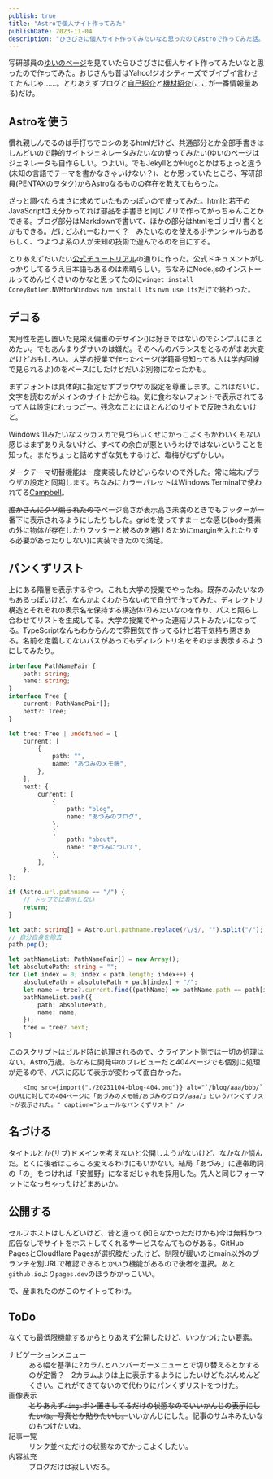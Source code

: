 ```yaml
---
publish: true
title: "Astroで個人サイト作ってみた"
publishDate: 2023-11-04
description: "ひさびさに個人サイト作ってみたいなと思ったのでAstroで作ってみた話。"
---
```


写研部員の[ゆいのページ](https://yuino.dev/)を見ていたらひさびさに個人サイト作ってみたいなと思ったので作ってみた。おじさんも昔はYahoo!ジオシティーズでブイブイ言わせてたんじゃ……。とりあえずブログと[自己紹介](/about/)と[機材紹介](/about/equipment/)(ここが一番情報量ある)だけ。

<OGPCard url="https://azumino.pages.dev/" />
<OGPCard url="https://yuino.dev/" />

## Astroを使う

慣れ親しんでるのは手打ちでコシのあるhtmlだけど、共通部分とか全部手書きはしんどいので静的サイトジェネレータみたいなの使ってみたい(ゆいのページはジェネレータも自作らしい。つよい)。でもJekyllとかHugoとかはちょっと違う(未知の言語でテーマを書かなきゃいけない？)、とか思っていたところ、写研部員(PENTAXのヲタク)から[Astro](https://astro.build)なるものの存在を[教えてもらった](https://twitter.com/konoe_akitoshi/status/1713115971240726838)。

ざっと調べたらまさに求めていたものっぽいので使ってみた。htmlと若干のJavaScriptさえ分かってれば部品を手書きと同じノリで作ってがっちゃんことかできる。ブログ部分はMarkdownで書いて、ほかの部分はhtmlをゴリゴリ書くとかもできる。だけどふれーむわーく？　みたいなのを使えるポテンシャルもあるらしく、つよつよ系の人が未知の技術で遊んでるのを目にする。

とりあえずだいたい[公式チュートリアル](https://docs.astro.build/ja/tutorial/0-introduction/)の通りに作った。公式ドキュメントがしっかりしてるうえ日本語もあるのは素晴らしい。ちなみにNode.jsのインストールってめんどくさいのかなと思ってたのに`winget install CoreyButler.NVMforWindows` `nvm install lts` `nvm use lts`だけで終わった。

<OGPCard url="https://docs.astro.build/ja/tutorial/0-introduction/" />

## デコる

実用性を差し置いた見栄え偏重のデザイン()は好きではないのでシンプルにまとめたい。でもあんまりダサいのは嫌だ。そのへんのバランスをとるのがまあ大変だけどおもしろい。大学の授業で作ったページ(学籍番号知ってる人は学内回線で見られるよ)のをベースにしたけどだいぶ別物になったかも。

まずフォントは具体的に指定せずブラウザの設定を尊重します。これはだいじ。文字を読むのがメインのサイトだからね。気に食わないフォントで表示されてるって人は設定にれっつごー。残念なことにほとんどのサイトで反映されないけど。

Windows 11みたいなスッカスカで見づらいくせにかっこよくもかわいくもない感じはまずありえないけど、すべての余白が悪というわけではないということを知った。まだちょっと詰めすぎな気もするけど、塩梅がむずかしい。

ダークテーマ切替機能は一度実装したけどいらないので外した。常に端末/ブラウザの設定と同期します。ちなみにカラーパレットはWindows Terminalで使われてる[Campbell](https://learn.microsoft.com/ja-jp/windows/terminal/customize-settings/color-schemes#campbell)。

~~誰かさんにクソ煽られたので~~ページ高さが表示高さ未満のときでもフッターが一番下に表示されるようにしたりもした。gridを使ってすまーとな感じ(body要素の外に物体が存在したりフッターと被るのを避けるためにmarginを入れたりする必要があったりしない)に実装できたので満足。

## パンくずリスト

上にある階層を表示するやつ。これも大学の授業でやったね。既存のみたいなのもあるっぽいけど、なんかよくわからないので自分で作ってみた。ディレクトリ構造とそれぞれの表示名を保持する構造体(?)みたいなのを作り、パスと照らし合わせてリストを生成してる。大学の授業でやった連結リストみたいになってる。TypeScriptなんもわからんので雰囲気で作ってるけど若干気持ち悪さある。名前を定義してないパスがあってもディレクトリ名をそのまま表示するようにしてみたり。

```typescript
interface PathNamePair {
    path: string;
    name: string;
}
interface Tree {
    current: PathNamePair[];
    next?: Tree;
}

let tree: Tree | undefined = {
    current: [
        {
            path: "",
            name: "あづみのメモ帳",
        },
    ],
    next: {
        current: [
            {
                path: "blog",
                name: "あづみのブログ",
            },
            {
                path: "about",
                name: "あづみについて",
            },
        ],
    },
};

if (Astro.url.pathname == "/") {
    // トップでは表示しない
    return;
}

let path: string[] = Astro.url.pathname.replace(/\/$/, "").split("/");
// 自分自身を除去
path.pop();

let pathNameList: PathNamePair[] = new Array();
let absolutePath: string = "";
for (let index = 0; index < path.length; index++) {
    absolutePath = absolutePath + path[index] + "/";
    let name = tree?.current.find((pathName) => pathName.path == path[index])?.name ?? path[index];
    pathNameList.push({
        path: absolutePath,
        name: name,
    });
    tree = tree?.next;
}
```

このスクリプトはビルド時に処理されるので、クライアント側では一切の処理はない。Astro万歳。ちなみに開発中のプレビューだと404ページでも個別に処理が走るので、パスに応じて表示が変わって面白かった。

        <Img src={import("./20231104-blog-404.png")} alt="`/blog/aaa/bbb/`のURLに対しての404ページに「あづみのメモ帳/あづみのブログ/aaa/」というパンくずリストが表示された。" caption="シュールなパンくずリスト" />

## 名づける

タイトルとか(サブ)ドメインを考えないと公開しようがないけど、なかなか悩んだ。とくに後者はころころ変えるわけにもいかない。結局「あづみ」に連帯助詞の「の」をつければ「安曇野」になるだじゃれを採用した。先人と同じフォーマットになっちゃったけどまあいか。

## 公開する

セルフホストはしんどいけど、昔と違って(知らなかっただけかも)今は無料かつ広告なしでサイトをホストしてくれるサービスなんてものがある。GitHub PagesとCloudflare Pagesが選択肢だったけど、制限が緩いのとmain以外のブランチを別URLで確認できるとかいう機能があるので後者を選択。あと`github.io`より`pages.dev`のほうがかっこいい。

で、産まれたのがこのサイトってわけ。

## ToDo

なくても最低限機能するからとりあえず公開したけど、いつかつけたい要素。

<dl>
<dt>ナビゲーションメニュー</dt>
<dd>ある幅を基準に2カラムとハンバーガーメニューとで切り替えるとかするのが定番？　2カラムよりは上に表示するようにしたいけどたぶんめんどくさい。これができてないので代わりにパンくずリストをつけた。</dd>
<dt>画像表示</dt>
<dd><del>とりあえず<code>&lt;img&gt;</code>ポン置きしてるだけの状態なのでいいかんじの表示にしたいね。写真とか貼りたいし。</del>いいかんじにした。記事のサムネみたいなのもつけたいね。</dd>
<dt>記事一覧</dt>
<dd>リンク並べただけの状態なのでかっこよくしたい。</dd>
<dt>内容拡充</dt>
<dd>ブログだけは寂しいだろ。</dd>
</dl>

